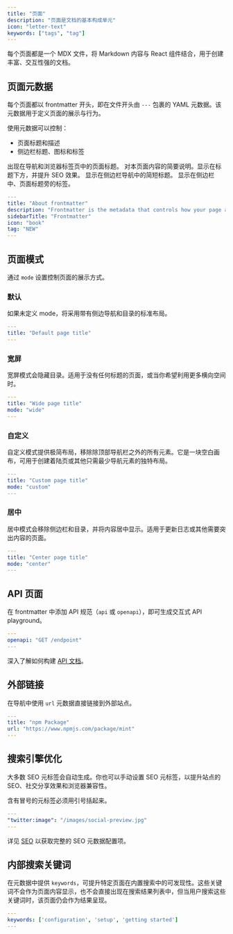 ```yaml
---
title: "页面"
description: "页面是文档的基本构成单元"
icon: "letter-text"
keywords: ["tags", "tag"]
---
```



每个页面都是一个 MDX 文件，将 Markdown 内容与 React 组件结合，用于创建丰富、交互性强的文档。

## 页面元数据

每个页面都以 frontmatter 开头，即在文件开头由 `---` 包裹的 YAML 元数据。该元数据用于定义页面的展示与行为。

使用元数据可以控制：

- 页面标题和描述
- 侧边栏标题、图标和标签

<ResponseField name="title" type="string" required>
  出现在导航和浏览器标签页中的页面标题。
</ResponseField>

<ResponseField name="description" type="string">
  对本页面内容的简要说明。显示在标题下方，并提升 SEO 效果。
</ResponseField>

<ResponseField name="sidebarTitle" type="string">
  显示在侧边栏导航中的简短标题。
</ResponseField>

<IconsOptional />

<ResponseField name="tag" type="string">
  显示在侧边栏中、页面标题旁的标签。
</ResponseField>

```yaml Example YAML frontmatter wrap
---
title: "About frontmatter"
description: "Frontmatter is the metadata that controls how your page appears and behaves"
sidebarTitle: "Frontmatter"
icon: "book"
tag: "NEW"
---
```

## 页面模式

通过 `mode` 设置控制页面的展示方式。

### 默认

如果未定义 mode，将采用带有侧边导航和目录的标准布局。

```yaml
---
title: "Default page title"
---
```

### 宽屏

宽屏模式会隐藏目录。适用于没有任何标题的页面，或当你希望利用更多横向空间时。

```yaml
---
title: "Wide page title"
mode: "wide"
---
```

### 自定义

自定义模式提供极简布局，移除除顶部导航栏之外的所有元素。它是一块空白画布，可用于创建着陆页或其他只需最少导航元素的独特布局。

```yaml
---
title: "Custom page title"
mode: "custom"
---
```

### 居中

居中模式会移除侧边栏和目录，并将内容居中显示。适用于更新日志或其他需要突出内容的页面。

```yaml
---
title: "Center page title"
mode: "center"
---
```

## API 页面

在 frontmatter 中添加 API 规范（`api` 或 `openapi`），即可生成交互式 API playground。

```yaml
---
openapi: "GET /endpoint"
---
```

深入了解如何构建 [API 文档](/zh/api-playground/overview)。

## 外部链接

在导航中使用 `url` 元数据直接链接到外部站点。

```yaml
---
title: "npm Package"
url: "https://www.npmjs.com/package/mint"
---
```

## 搜索引擎优化

大多数 SEO 元标签会自动生成。你也可以手动设置 SEO 元标签，以提升站点的 SEO、社交分享效果和浏览器兼容性。

<Note>
  含有冒号的元标签必须用引号括起来。
</Note>

```yaml
---
"twitter:image": "/images/social-preview.jpg"
---
```

详见 [SEO](/zh/settings/seo) 以获取完整的 SEO 元数据配置项。

## 内部搜索关键词

在元数据中提供 `keywords`，可提升特定页面在内置搜索中的可发现性。这些关键词不会作为页面内容显示，也不会直接出现在搜索结果列表中，但当用户搜索这些关键词时，该页面仍会作为结果呈现。

```yaml
---
keywords: ['configuration', 'setup', 'getting started']
---
```
